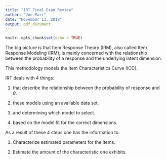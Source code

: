 ```yaml
---
title: "IRT Final Exam Review"
author: "Joe Marr"
date: "November 13, 2018"
output: pdf_document
---
```


```r
knitr::opts_chunk$set(echo = TRUE)
```

\textbf{Lecture 1}

The big picture is that Item Response Theory (IRM), also called Item Response Modeling (IRM), is mainly concerned with the relationship between the probability of a response and the underlying latent dimension.

\begin{align}
P = P(\theta)
\end{align}

This methodology models the Item Characteristics Curve (ICC).

IRT deals with 4 things:

1. \textbf{Postulating Models} that describe the relationship between the probability of response and $\theta$.

2. \textbf{Estimating} these models using an available data set.

3. \textbf{Evaluating Model Fit} and determining which model to select.

4. \textbf{Estimating Individual $\theta$s} based on the model fit for the correct dimensions.

As a result of these 4 steps one has the information to:

1. Characterize estimated parameters for the items.

2. Estimate the amount of the characteristic one exhibits.


